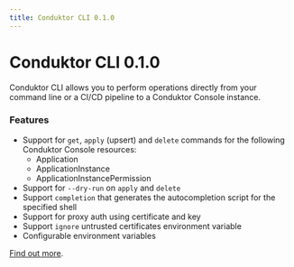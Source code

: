 ```yaml
---
title: Conduktor CLI 0.1.0
---
```


# Conduktor CLI 0.1.0

Conduktor CLI allows you to perform operations directly from your command line or a CI/CD pipeline to a Conduktor Console instance.

### Features
- Support for `get`, `apply` (upsert) and `delete` commands for the following Conduktor Console resources:
    - Application
    - ApplicationInstance
    - ApplicationInstancePermission
 - Support for `--dry-run` on `apply` and `delete`
- Support `completion` that generates the autocompletion script for the specified shell
- Support for proxy auth using certificate and key
- Support `ignore` untrusted certificates environment variable
- Configurable environment variables

[Find out more](https://github.com/conduktor/ctl/releases/tag/0.1.0/).
